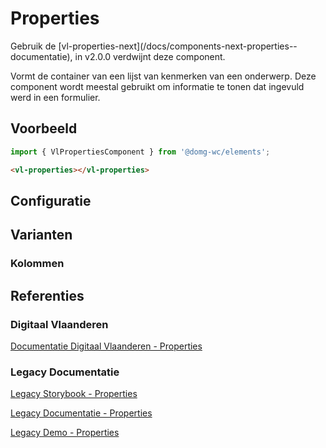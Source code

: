 
# Properties

<Alert title="Deprecated">
Gebruik de [vl-properties-next](/docs/components-next-properties--documentatie), in v2.0.0 verdwijnt deze component.
</Alert>

Vormt de container van een lijst van kenmerken van een onderwerp.
Deze component wordt meestal gebruikt om informatie te tonen dat ingevuld werd in een formulier.

## Voorbeeld

```js
import { VlPropertiesComponent } from '@domg-wc/elements';
```

```html
<vl-properties></vl-properties>
```

<Canvas of={VlPropertiesStories.PropertiesDefault} />


## Configuratie

<ArgTypes of={VlPropertiesStories.PropertiesDefault} />


## Varianten

### Kolommen

<Canvas of={VlPropertiesStories.PropertiesColumn} />


## Referenties

### Digitaal Vlaanderen

[Documentatie Digitaal Vlaanderen - Properties](https://overheid.vlaanderen.be/webuniversum/v3/documentation/components/vl-ui-properties)

### Legacy Documentatie

[Legacy Storybook - Properties](https://webcomponenten.omgeving.vlaanderen.be/storybook/?path=/docs/custom-elements-vl-properties--default)

[Legacy Documentatie - Properties](https://webcomponenten.omgeving.vlaanderen.be/doc/VlProperties.html)

[Legacy Demo - Properties](https://webcomponenten.omgeving.vlaanderen.be/demo/vl-properties.html)
